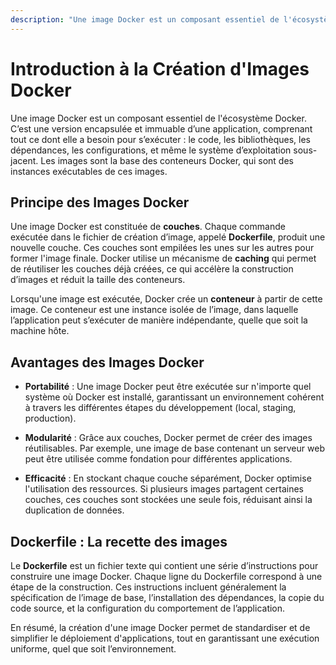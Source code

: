 ```yaml
---
description: "Une image Docker est un composant essentiel de l'écosystème Docker. C’est une version encapsulée et immuable d’une application, comprenant tout ce dont elle a besoin pour s’exécuter : le code, les bibliothèques, les dépendances, les configurations, et même le système d’exploitation sous-jacent."
---
```

# Introduction à la Création d'Images Docker

Une image Docker est un composant essentiel de l'écosystème Docker. C’est une version encapsulée et immuable d’une application, comprenant tout ce dont elle a besoin pour s’exécuter : le code, les bibliothèques, les dépendances, les configurations, et même le système d’exploitation sous-jacent. Les images sont la base des conteneurs Docker, qui sont des instances exécutables de ces images.

## Principe des Images Docker

Une image Docker est constituée de **couches**. Chaque commande exécutée dans le fichier de création d’image, appelé **Dockerfile**, produit une nouvelle couche. Ces couches sont empilées les unes sur les autres pour former l'image finale. Docker utilise un mécanisme de **caching** qui permet de réutiliser les couches déjà créées, ce qui accélère la construction d’images et réduit la taille des conteneurs.

Lorsqu'une image est exécutée, Docker crée un **conteneur** à partir de cette image. Ce conteneur est une instance isolée de l’image, dans laquelle l’application peut s’exécuter de manière indépendante, quelle que soit la machine hôte.

## Avantages des Images Docker

- **Portabilité** : Une image Docker peut être exécutée sur n'importe quel système où Docker est installé, garantissant un environnement cohérent à travers les différentes étapes du développement (local, staging, production).
  
- **Modularité** : Grâce aux couches, Docker permet de créer des images réutilisables. Par exemple, une image de base contenant un serveur web peut être utilisée comme fondation pour différentes applications.

- **Efficacité** : En stockant chaque couche séparément, Docker optimise l'utilisation des ressources. Si plusieurs images partagent certaines couches, ces couches sont stockées une seule fois, réduisant ainsi la duplication de données.

## Dockerfile : La recette des images

Le **Dockerfile** est un fichier texte qui contient une série d’instructions pour construire une image Docker. Chaque ligne du Dockerfile correspond à une étape de la construction. Ces instructions incluent généralement la spécification de l’image de base, l’installation des dépendances, la copie du code source, et la configuration du comportement de l’application.

En résumé, la création d'une image Docker permet de standardiser et de simplifier le déploiement d'applications, tout en garantissant une exécution uniforme, quel que soit l’environnement.